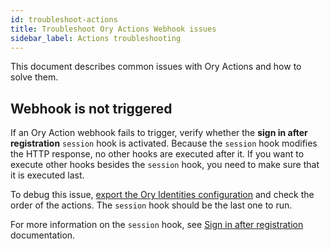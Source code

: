```yaml
---
id: troubleshoot-actions
title: Troubleshoot Ory Actions Webhook issues
sidebar_label: Actions troubleshooting
---
```


This document describes common issues with Ory Actions and how to solve them.

## Webhook is not triggered

If an Ory Action webhook fails to trigger, verify whether the **sign in after registration** `session` hook is activated. Because
the `session` hook modifies the HTTP response, no other hooks are executed after it. If you want to execute other hooks besides
the `session` hook, you need to make sure that it is executed last.

To debug this issue, [export the Ory Identities configuration](../guides/cli/config-identity-service) and check the order of the
actions. The `session` hook should be the last one to run.

For more information on the `session` hook, see [Sign in after registration](../actions/session) documentation.
